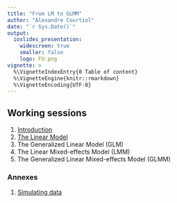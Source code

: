 ```yaml
---
title: "From LM to GLMM"
author: "Alexandre Courtiol"
date: "`r Sys.Date()`"
output:
  ioslides_presentation:
    widescreen: true
    smaller: false
    logo: FU.png
vignette: >
  %\VignetteIndexEntry{0 Table of content}
  %\VignetteEngine{knitr::rmarkdown}
  %\VignetteEncoding{UTF-8}
---
```


## Working sessions

1. [Introduction](./Introduction.html)
2. [The Linear Model](./LM.html)
3. The Generalized Linear Model (GLM)
4. The Linear Mixed-effects Model (LMM)
5. The Generalized Linear Mixed-effects Model (GLMM)

### Annexes
1. [Simulating data](./Simulation.html)
